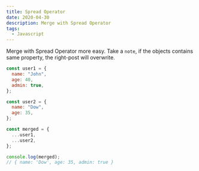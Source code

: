 ```yaml
---
title: Spread Operator
date: 2020-04-30
description: Merge with Spread Operator
tags:
  - Javascript
---
```


Merge with Spread Operator more easy.
Take a `note`, if the objects contains same property, the right-post will overwrite.

```js
const user1 = {
  name: "John",
  age: 40,
  admin: true,
};

const user2 = {
  name: "Dow",
  age: 35,
};

const merged = {
  ...user1,
  ...user2,
};

console.log(merged);
// { name: 'Dow', age: 35, admin: true }
```
